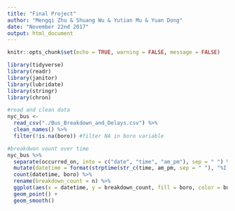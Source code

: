 ```yaml
---
title: "Final Project"
author: "Mengqi Zhu & Shuang Wu & Yutian Mu & Yuan Dong"
date: "November 22nd 2017"
output: html_document
---
```


```r
knitr::opts_chunk$set(echo = TRUE, warning = FALSE, message = FALSE)
```


```r
library(tidyverse)
library(readr)
library(janitor)
library(lubridate)
library(stringr)
library(chron)
```

```r
#read and clean data
nyc_bus <- 
  read_csv("./Bus_Breakdown_and_Delays.csv") %>%
  clean_names() %>%
  filter(!is.na(boro)) #filter NA in boro variable
```

```r
#breakdwon vount over time
nyc_bus %>%
  separate(occurred_on, into = c("date", "time", "am_pm"), sep = " ") %>%
  mutate(datetime = format(strptime(str_c(time, am_pm, sep = " "), "%I:%M:%S %p"), "%H:%M:%S")) %>%
  count(datetime, boro) %>%
  rename(breakdown_count = n) %>%
  ggplot(aes(x = datetime, y = breakdown_count, fill = boro, color = boro)) +
  geom_point() +
  geom_smooth()
```

```r

```







